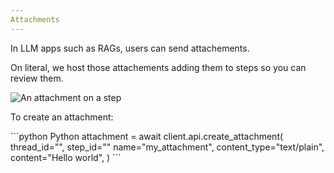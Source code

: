 ```yaml
---
Attachments
---
```


In LLM apps such as RAGs, users can send attachements.

On literal, we host those attachements adding them to steps so you can review them.

<Frame caption="An attachment">
  <img
    src="/images/attachment.png"
    alt="An attachment on a step"
  />
</Frame>

To create an attachment:

<CodeGroup>
```python Python
attachment = await client.api.create_attachment(
    thread_id="<THREAD_UUID>",
    step_id="<STEP_UUID>"
    name="my_attachment",
    content_type="text/plain",
    content="Hello world",
)
```
</CodeGroup>